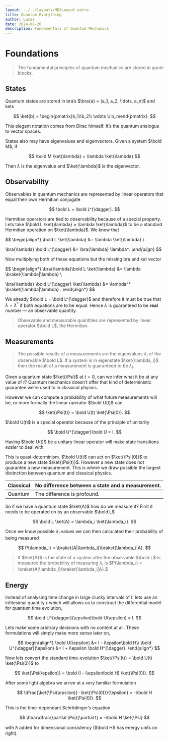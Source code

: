 ```yaml
---
layout: ../../layouts/MDXLayout.astro
title: Quantum Everything
author: Lucas
date: 2024-08-20
description: Fundamentals of Quantum Mechanics
---
```

# Foundations

> The fundamental principles of quantum mechanics are stored in quote blocks.
>

## States

Quantum states are stored in bra’s $\bra{a} = (a_1, a_2, \ldots, a_n)$ and kets

$$
\ket{b} = \begin{pmatrix}b_1\\b_2\\ \vdots \\ b_n\end{pmatrix}.
$$

This elegant notation comes from Dirac himself. It’s the quantum analogue to vector spaces.

States also may have eigenvalues and eigenvectors. Given a system $\bold M$, if

$$
\bold M \ket{\lambda} = \lambda \ket{\lambda}
$$

Then $\lambda$ is the eigenvalue and $\ket{\lambda}$ is the eigenvector.

## Observability

Observables in quantum mechanics are represented by linear operators that equal their own Hermitian conjugate

$$
\bold L = \bold L^{\dagger}.
$$

Hermitian operators are tied to observability because of a special property. Lets take $\bold L \ket{\lambda} = \lambda \ket{\lambda}$ to be a standard Hermitian operation on $\ket{\lambda}$. We know that

$$
\begin{align*}
\bold L \ket{\lambda} &= \lambda \ket{\lambda} \\

\bra{\lambda} \bold L^{\dagger}  &= \bra{\lambda} \lambda^*.
\end{align*}
$$

Now multiplying both of these equations but the missing bra and ket vector

$$
\begin{align*}
\bra{\lambda}\bold L \ket{\lambda} &= \lambda \braket{\lambda|\lambda} \\

\bra{\lambda} \bold L^{\dagger} \ket{\lambda}  &= \lambda^* \braket{\lambda|\lambda} .
\end{align*}
$$

We already $\bold L = \bold L^{\dagger}$ and therefore it must be true that $\lambda = \lambda^*$ if both equations are to be equal. Hence $\lambda$ is guaranteed to be **real** number — an observable quantity.

> Observable and measurable quantities are represented by linear operator $\bold L$, the Hermitian.
>

## Measurements

> The possible results of a measurements are the eigenvalues $\lambda_i$ of the observable $\bold L$. If a system is in eigenstate $\ket{\lambda_i}$ then the result of a measurement is guaranteed to be $\lambda_i$.
>

Given a quantum state $\ket{\Psi}$ at $t=0$, can we infer what it be at any value of $t$? Quantum mechanics doesn’t offer that kind of deterministic guarantee we’re used to in classical physics.

However we can compute a probability of what future measurements will be, or more formally the linear operator $\bold U(t)$ can

$$
\ket{\Psi(t)} = \bold U(t) \ket{\Psi(0)}.
$$

$\bold U(t)$ is a special operator because of the principle of unitarity

$$
\bold U^{\dagger}\bold U = I.
$$

Having $\bold U(t)$ be a unitary linear operator will make state transitions *easier* to deal with.

This is quasi-determinism. $\bold U(t)$ can act on $\ket{\Psi(0)}$ to produce a new state $\ket{\Psi(t)}$. However a new state does not guarantee a new measurement. This is where we draw possible the largest distinction between quantum and classical physics.

| Classical | No difference between a state and a measurement. |
| --- | --- |
| Quantum | The difference is profound. |

So if we have a quantum state $\ket{A}$ how do we measure it? First it needs to be operated on by an observable $\bold L$

$$
\bold L \ket{A} = \lambda_i \ket{\lambda_i}.
$$

Once we know possible $\lambda_i$ values we can then calculated their probability of being measured

$$
P(\lambda_i) = \braket{A|\lambda_i}\braket{\lambda_i|A}.
$$

> If $\ket{A}$ is the state of a system after the observable $\bold L$ is measured the probability of measuring $\lambda_i$ is $P(\lambda_i) = \braket{A|\lambda_i}\braket{\lambda_i|A}.$
>

## Energy

Instead of analysing time change in large clunky intervals of $t$, lets use an infitesimal quantity $\epsilon$ which will allows us to construct the differential model for quantum time evolution,

$$
\bold U^{\dagger}(\epsilon)\bold U(\epsilon) = I.
$$

Lets make some arbitrary decisions with no content at all. These formulations will simply make more sense later on,

$$
\begin{align*}
\bold U(\epsilon) &= I - i\epsilon\bold H\\
\bold U^{\dagger}(\epsilon) &= I + i\epsilon \bold H^{\dagger}.
\end{align*}
$$

Now lets convert the standard time-evolution $\ket{\Psi(t)} = \bold U(t) \ket{\Psi(0)}$ to

$$
\ket{\Psi(\epsilon)} = \bold (I - i\epsilon\bold H) \ket{\Psi(0)}.
$$

After some light algebra we arrive at a very familiar formulation

$$
\dfrac{\ket{\Psi(\epsilon)}- \ket{\Psi(0)}}{\epsilon} = -i\bold H \ket{\Psi(0)}.
$$

This is the time-dependant Schrödinger’s equation

$$
\hbar\dfrac{\partial \Psi}{\partial t} = -i\bold H \ket{\Psi}
$$

with $\hbar$  added for dimensional consistency ($\bold H$ has energy units on right).
